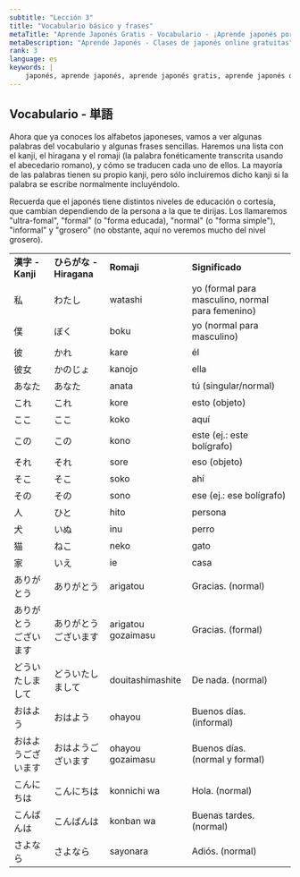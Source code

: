 ```yaml
---
subtitle: "Lección 3"
title: "Vocabulario básico y frases"
metaTitle: "Aprende Japonés Gratis - Vocabulario - ¡Aprende japonés por internet de forma gratuita!"
metaDescription: "Aprende Japonés - Clases de japonés online gratuitas"
rank: 3
language: es
keywords: |
    japonés, aprende japonés, aprende japonés gratis, aprende japonés de forma gratuita, aprender japonés, aprender la lengua japonesa, aprender japonés, aprendizaje del japonés, la lengua japonesa, aprendizaje de la lengua japonesa, aprende la lengua japonesa, lección de japonés, clases de japonés, clases de japonés gratuitas, japonés online, japonés por internet, aprende japonés por internet, aprende japonés gratis por internet, aprender japonés por internet, lección de japonés por internet, clases de japonés por internet, tutorial de japonés, curso de japonés, curso de idioma japonés, curso de idioma, alfabeto japonés, alfabetos japoneses, letras japonesas, hiragana japonés, silabario hiragana, hiragana, katakana japonés, silabario katakana, katakana, kanji japonés, kanji, habla japonés, aprende a hablar japonés, cómo hablar japonés, cómo aprender japonés, aprende a hablar en japonés, cómo hablar leer y escribir en japonés, aprende a hablar leer y escribir en japonés, aprende japonés con clases de japonés gratuitas, aprende japonés con aprendejaponesgratis.com, cómo es mi nombre en japonés, palabras japonesas, palabras japonesas básicas, la lengua de Japón, alfabeto de Japón, tabla de hiragana, tabla de katakana, símbolos japoneses, nombres en japonés, frase en hiragana, aprende hiragana, clases de japonés, alfabeto japonés con letras inglesas, principiante de japonés, presentarse en japonés, palabras corrientes en japonés, carácteres del hiragana, carácteres del katakana
---
```


## Vocabulario - 単語

Ahora que ya conoces los alfabetos japoneses, vamos a ver algunas palabras del vocabulario y algunas frases sencillas. Haremos una lista con el kanji, el hiragana y el romaji (la palabra fonéticamente transcrita usando el abecedario romano), y cómo se traducen cada uno de ellos. La mayoría de las palabras tienen su propio kanji, pero sólo incluiremos dicho kanji si la palabra se escribe normalmente incluyéndolo.

Recuerda que el japonés tiene distintos niveles de educación o cortesía, que cambian dependiendo de la persona a la que te dirijas. Los llamaremos "ultra-fomal", "formal" (o "forma educada), "normal" (o "forma simple"), "informal" y "grosero" (no obstante, aquí no veremos mucho del nivel grosero).

<table>
<tbody>
<tr>
<td><strong>漢字 - Kanji</strong></td>
<td><strong>ひらがな - Hiragana</strong></td>
<td><strong>Romaji</strong></td>
<td><strong>Significado</strong></td>
</tr>
<tr>
<td>私</td>
<td>わたし</td>
<td>watashi</td>
<td>yo (formal para masculino, normal para femenino)</td>
</tr>
<tr>
<td>僕</td>
<td>ぼく</td>
<td>boku</td>
<td>yo (normal para masculino)</td>
</tr>
<tr>
<td>彼</td>
<td>かれ</td>
<td>kare</td>
<td>&eacute;l</td>
</tr>
<tr>
<td>彼女</td>
<td>かのじょ</td>
<td>kanojo</td>
<td>ella</td>
</tr>
<tr>
<td>あなた</td>
<td>あなた</td>
<td>anata</td>
<td>t&uacute; (singular/normal)</td>
</tr>
<tr>
<td>これ</td>
<td>これ</td>
<td>kore</td>
<td>esto (objeto)</td>
</tr>
<tr>
<td>ここ</td>
<td>ここ</td>
<td>koko</td>
<td>aqu&iacute;</td>
</tr>
<tr>
<td>この</td>
<td>この</td>
<td>kono</td>
<td>este (ej.: este bol&iacute;grafo)</td>
</tr>
<tr>
<td>それ</td>
<td>それ</td>
<td>sore</td>
<td>eso (objeto)</td>
</tr>
<tr>
<td>そこ</td>
<td>そこ</td>
<td>soko</td>
<td>ah&iacute;</td>
</tr>
<tr>
<td>その</td>
<td>その</td>
<td>sono</td>
<td>ese (ej.: ese bol&iacute;grafo)</td>
</tr>
<tr>
<td>人</td>
<td>ひと</td>
<td>hito</td>
<td>persona</td>
</tr>
<tr>
<td>犬</td>
<td>いぬ</td>
<td>inu</td>
<td>perro</td>
</tr>
<tr>
<td>猫</td>
<td>ねこ</td>
<td>neko</td>
<td>gato</td>
</tr>
<tr>
<td>家</td>
<td>いえ</td>
<td>ie</td>
<td>casa</td>
</tr>
<tr>
<td>ありがとう</td>
<td>ありがとう</td>
<td>arigatou</td>
<td>Gracias. (normal)</td>
</tr>
<tr>
<td>ありがとう<br />ございます</td>
<td>ありがとう<br />ございます</td>
<td>arigatou gozaimasu</td>
<td>Gracias. (formal)</td>
</tr>
<tr>
<td>どういたしまして</td>
<td>どういたしまして</td>
<td>douitashimashite</td>
<td>De nada. (normal)</td>
</tr>
<tr>
<td>おはよう</td>
<td>おはよう</td>
<td>ohayou</td>
<td>Buenos d&iacute;as. (informal)</td>
</tr>
<tr>
<td>おはようございます</td>
<td>おはようございます</td>
<td>ohayou gozaimasu</td>
<td>Buenos d&iacute;as.<br />(normal y formal)</td>
</tr>
<tr>
<td>こんにちは</td>
<td>こんにちは</td>
<td>konnichi wa</td>
<td>Hola. (normal)</td>
</tr>
<tr>
<td>こんばんは</td>
<td>こんばんは</td>
<td>konban wa</td>
<td>Buenas tardes. (normal)</td>
</tr>
<tr>
<td>さよなら</td>
<td>さよなら</td>
<td>sayonara</td>
<td>Adi&oacute;s. (normal)</td>
</tr>
</tbody>
</table>